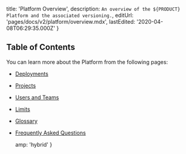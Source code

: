 
  title: 'Platform Overview',
  description: `An overview of the ${PRODUCT} Platform and the associated versioning.`,
  editUrl: 'pages/docs/v2/platform/overview.mdx',
  lastEdited: '2020-04-08T06:29:35.000Z'
}

## Table of Contents

You can learn more about the <ProductName /> Platform from the following pages:

- [Deployments](/docs/v2/platform/deployments)
- [Projects](/docs/v2/platform/projects)
- [Users and Teams](/docs/v2/platform/users-and-teams)
- [Limits](/docs/v2/platform/limits)
- [Glossary](/docs/v2/platform/glossary)
- [Frequently Asked Questions](/docs/v2/platform/frequently-asked-questions)


  amp: 'hybrid'
}
